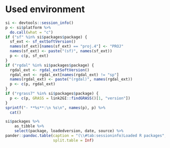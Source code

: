 # Used environment

```r
si <- devtools::session_info()
p <- si$platform %>%
  do.call(what = "c")
if ("sf" %in% si$packages$package) {
  sf_ext <- sf_extSoftVersion()
  names(sf_ext)[names(sf_ext) == "proj.4"] <- "PROJ"
  names(sf_ext) <- paste("(sf)", names(sf_ext))
  p <- c(p, sf_ext)
}
if ("rgdal" %in% si$packages$package) {
  rgdal_ext <- rgdal_extSoftVersion()
  rgdal_ext <- rgdal_ext[names(rgdal_ext) != "sp"]
  names(rgdal_ext) <- paste("(rgdal)", names(rgdal_ext))
  p <- c(p, rgdal_ext)
}
if ("rgrass7" %in% si$packages$package) {
  p <- c(p, GRASS = link2GI::findGRASS()[1, "version"])
}
sprintf("- **%s**:\n %s\n", names(p), p) %>%
  cat()
```

```r
si$packages %>%
    as_tibble %>%
    select(package, loadedversion, date, source) %>%
pander::pandoc.table(caption = "(\\#tab:sessioninfo)Loaded R packages",
                     split.table = Inf)
```


